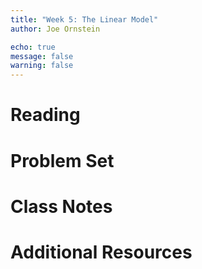 ```yaml
---
title: "Week 5: The Linear Model"
author: Joe Ornstein

echo: true
message: false
warning: false
---
```


# Reading

# Problem Set

# Class Notes

# Additional Resources
